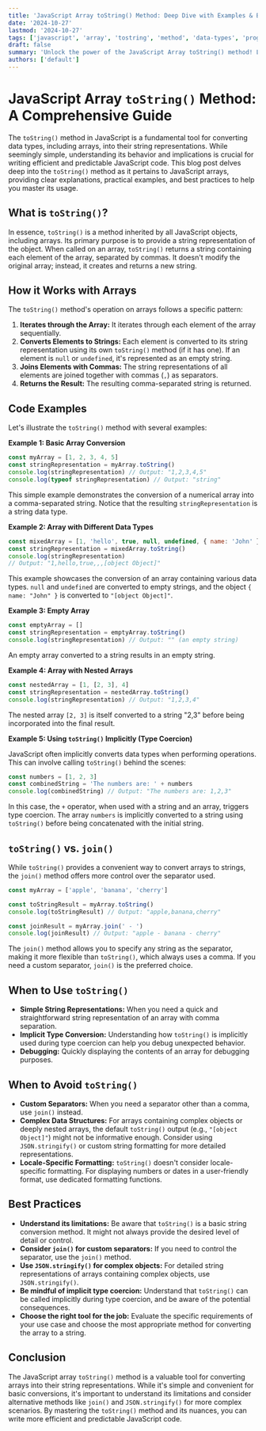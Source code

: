 ```yaml
---
title: 'JavaScript Array toString() Method: Deep Dive with Examples & Best Practices'
date: '2024-10-27'
lastmod: '2024-10-27'
tags: ['javascript', 'array', 'tostring', 'method', 'data-types', 'programming', 'web-development']
draft: false
summary: 'Unlock the power of the JavaScript Array toString() method! Learn how to convert arrays into strings, understand its nuances, and discover practical use cases with comprehensive examples and best practices.'
authors: ['default']
---
```


# JavaScript Array `toString()` Method: A Comprehensive Guide

The `toString()` method in JavaScript is a fundamental tool for converting data types, including arrays, into their string representations. While seemingly simple, understanding its behavior and implications is crucial for writing efficient and predictable JavaScript code. This blog post delves deep into the `toString()` method as it pertains to JavaScript arrays, providing clear explanations, practical examples, and best practices to help you master its usage.

## What is `toString()`?

In essence, `toString()` is a method inherited by all JavaScript objects, including arrays. Its primary purpose is to provide a string representation of the object. When called on an array, `toString()` returns a string containing each element of the array, separated by commas. It doesn't modify the original array; instead, it creates and returns a new string.

## How it Works with Arrays

The `toString()` method's operation on arrays follows a specific pattern:

1. **Iterates through the Array:** It iterates through each element of the array sequentially.
2. **Converts Elements to Strings:** Each element is converted to its string representation using its own `toString()` method (if it has one). If an element is `null` or `undefined`, it's represented as an empty string.
3. **Joins Elements with Commas:** The string representations of all elements are joined together with commas (`,`) as separators.
4. **Returns the Result:** The resulting comma-separated string is returned.

## Code Examples

Let's illustrate the `toString()` method with several examples:

**Example 1: Basic Array Conversion**

```javascript
const myArray = [1, 2, 3, 4, 5]
const stringRepresentation = myArray.toString()
console.log(stringRepresentation) // Output: "1,2,3,4,5"
console.log(typeof stringRepresentation) // Output: "string"
```

This simple example demonstrates the conversion of a numerical array into a comma-separated string. Notice that the resulting `stringRepresentation` is a string data type.

**Example 2: Array with Different Data Types**

```javascript
const mixedArray = [1, 'hello', true, null, undefined, { name: 'John' }]
const stringRepresentation = mixedArray.toString()
console.log(stringRepresentation)
// Output: "1,hello,true,,,[object Object]"
```

This example showcases the conversion of an array containing various data types. `null` and `undefined` are converted to empty strings, and the object `{ name: "John" }` is converted to `"[object Object]"`.

**Example 3: Empty Array**

```javascript
const emptyArray = []
const stringRepresentation = emptyArray.toString()
console.log(stringRepresentation) // Output: "" (an empty string)
```

An empty array converted to a string results in an empty string.

**Example 4: Array with Nested Arrays**

```javascript
const nestedArray = [1, [2, 3], 4]
const stringRepresentation = nestedArray.toString()
console.log(stringRepresentation) // Output: "1,2,3,4"
```

The nested array `[2, 3]` is itself converted to a string "2,3" before being incorporated into the final result.

**Example 5: Using `toString()` Implicitly (Type Coercion)**

JavaScript often implicitly converts data types when performing operations. This can involve calling `toString()` behind the scenes:

```javascript
const numbers = [1, 2, 3]
const combinedString = 'The numbers are: ' + numbers
console.log(combinedString) // Output: "The numbers are: 1,2,3"
```

In this case, the `+` operator, when used with a string and an array, triggers type coercion. The array `numbers` is implicitly converted to a string using `toString()` before being concatenated with the initial string.

## `toString()` vs. `join()`

While `toString()` provides a convenient way to convert arrays to strings, the `join()` method offers more control over the separator used.

```javascript
const myArray = ['apple', 'banana', 'cherry']

const toStringResult = myArray.toString()
console.log(toStringResult) // Output: "apple,banana,cherry"

const joinResult = myArray.join(' - ')
console.log(joinResult) // Output: "apple - banana - cherry"
```

The `join()` method allows you to specify any string as the separator, making it more flexible than `toString()`, which always uses a comma. If you need a custom separator, `join()` is the preferred choice.

## When to Use `toString()`

- **Simple String Representations:** When you need a quick and straightforward string representation of an array with comma separation.
- **Implicit Type Conversion:** Understanding how `toString()` is implicitly used during type coercion can help you debug unexpected behavior.
- **Debugging:** Quickly displaying the contents of an array for debugging purposes.

## When to Avoid `toString()`

- **Custom Separators:** When you need a separator other than a comma, use `join()` instead.
- **Complex Data Structures:** For arrays containing complex objects or deeply nested arrays, the default `toString()` output (e.g., `"[object Object]"`) might not be informative enough. Consider using `JSON.stringify()` or custom string formatting for more detailed representations.
- **Locale-Specific Formatting:** `toString()` doesn't consider locale-specific formatting. For displaying numbers or dates in a user-friendly format, use dedicated formatting functions.

## Best Practices

- **Understand its limitations:** Be aware that `toString()` is a basic string conversion method. It might not always provide the desired level of detail or control.
- **Consider `join()` for custom separators:** If you need to control the separator, use the `join()` method.
- **Use `JSON.stringify()` for complex objects:** For detailed string representations of arrays containing complex objects, use `JSON.stringify()`.
- **Be mindful of implicit type coercion:** Understand that `toString()` can be called implicitly during type coercion, and be aware of the potential consequences.
- **Choose the right tool for the job:** Evaluate the specific requirements of your use case and choose the most appropriate method for converting the array to a string.

## Conclusion

The JavaScript array `toString()` method is a valuable tool for converting arrays into their string representations. While it's simple and convenient for basic conversions, it's important to understand its limitations and consider alternative methods like `join()` and `JSON.stringify()` for more complex scenarios. By mastering the `toString()` method and its nuances, you can write more efficient and predictable JavaScript code.
